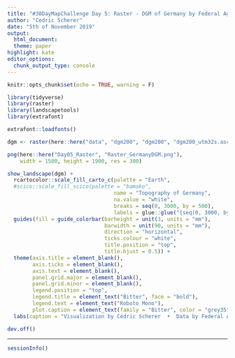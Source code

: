 ```yaml
---
title: "#30DayMapChallenge Day 5: Raster - DGM of Germany by Federal Agency for Cartography and Geodesy"
author: "Cedric Scherer"
date: "5th of November 2019"
output:
  html_document:
  theme: paper
highlight: kate
editor_options:
  chunk_output_type: console
---
```

  
```r
knitr::opts_chunk$set(echo = TRUE, warning = F)
```


```r
library(tidyverse)
library(raster)
library(landscapetools)
library(extrafont)

extrafont::loadfonts()
```

```r
dgm <- raster(here::here("data", "dgm200", "dgm200", "dgm200_utm32s.asc"))
```

```r

png(here::here("Day05_Raster", "Raster_GermanyDGM.png"), 
    width = 1500, height = 1900, res = 300) 

show_landscape(dgm) +
  rcartocolor::scale_fill_carto_c(palette = "Earth", 
  #scico::scale_fill_scico(palette = "bamako",
                                  name = "Topography of Germany", 
                                  na.value = "white",
                                  breaks = seq(0, 3000, by = 500),
                                  labels = glue::glue("{seq(0, 3000, by = 500)}m")) +
  guides(fill = guide_colorbar(barheight = unit(3, units = "mm"),  
                               barwidth = unit(90, units = "mm"),
                               direction = "horizontal",
                               ticks.colour = "white",
                               title.position = "top",
                               title.hjust = 0.5)) +
  theme(axis.title = element_blank(),
        axis.ticks = element_blank(),
        axis.text = element_blank(),
        panel.grid.major = element_blank(),
        panel.grid.minor = element_blank(),
        legend.position = "top",
        legend.title = element_text("Bitter", face = "bold"),
        legend.text = element_text("Roboto Mono"),
        plot.caption = element_text(family = "Bitter", color = "grey35", size = 5, hjust = 0.5)) +
  labs(caption = "Visualization by Cédric Scherer  •  Data by Federal Agency for Cartography and Geodesy of Germany")

dev.off()
```

***

```r
sessionInfo()
```

